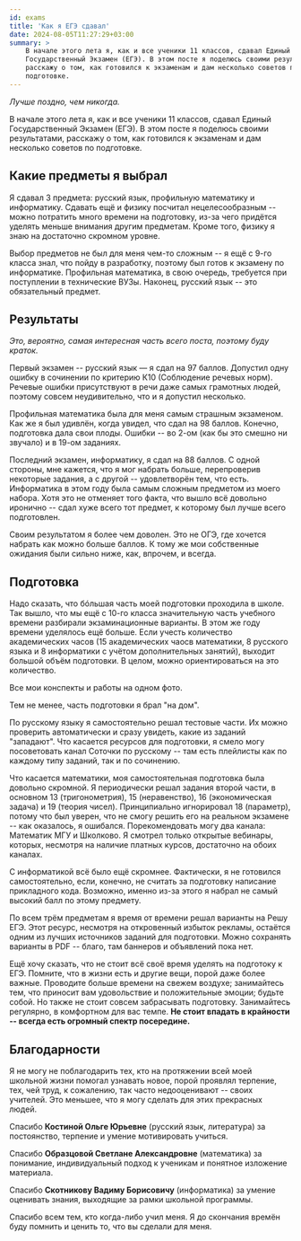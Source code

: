 ```yaml
---
id: exams
title: 'Как я ЕГЭ сдавал'
date: 2024-08-05T11:27:29+03:00
summary: >
    В начале этого лета я, как и все ученики 11 классов, сдавал Единый
    Государственный Экзамен (ЕГЭ). В этом посте я поделюсь своими результатами,
    расскажу о том, как готовился к экзаменам и дам несколько советов по
    подготовке.
---
```



_Лучше поздно, чем никогда._

В начале этого лета я, как и все ученики 11 классов, сдавал Единый Государственный Экзамен (ЕГЭ).
В этом посте я поделюсь своими результатами, расскажу о том, как
готовился к экзаменам и дам несколько советов по подготовке.

## Какие предметы я выбрал

Я сдавал 3 предмета: русский язык, профильную математику и информатику.
Сдавать ещё и физику посчитал нецелесообразным -- можно потратить
много времени на подготовку, из-за чего придётся уделять меньше внимания
другим предметам. Кроме того, физику я знаю на достаточно скромном уровне.

Выбор предметов не был для меня чем-то сложным -- я ещё с 9-го класса знал,
что пойду в разработку, поэтому был готов к экзамену по информатике.
Профильная математика, в свою очередь, требуется при поступлении в технические ВУЗы.
Наконец, русский язык -- это обязательный предмет.

## Результаты

_Это, вероятно, самая интересная часть всего поста, поэтому буду краток._

Первый экзамен -- русский язык &mdash; я сдал на 97 баллов.
Допустил одну ошибку в сочинении по критерию К10 (Соблюдение речевых норм).
Речевые ошибки присутствуют в речи даже самых грамотных людей, поэтому совсем
неудивительно, что и я допустил несколько.

Профильная математика была для меня самым страшным экзаменом. Как же я был удивлён,
когда увидел, что сдал на 98 баллов. Конечно, подготовка дала свои плоды. Ошибки --
во 2-ом (как бы это смешно ни звучало) и в 19-ом заданиях.

Последний экзамен, информатику, я сдал на 88 баллов. С одной стороны, мне кажется, что
я мог набрать больше, перепроверив некоторые задания, а с другой -- удовлетворён
тем, что есть. Информатика в этом году была самым сложным предметом из моего набора.
Хотя это не отменяет того факта, что вышло всё довольно иронично -- сдал хуже всего тот предмет,
к которому был лучше всего подготовлен.

Своим результатом я более чем доволен. Это не ОГЭ, где хочется набрать как
можно больше баллов. К тому же мои собственные ожидания были сильно ниже, как,
впрочем, и всегда.

## Подготовка

Надо сказать, что бóльшая часть моей подготовки проходила в школе.
Так вышло, что мы ещё с 10-го класса значительную часть учебного времени разбирали экзаминационные варианты.
В этом же году времени уделялось ещё больше.
Если учесть количество академических часов
(15 академических чаосв математики, 8 русского языка и 8 информатики с учётом дополнительных занятий),
выходит большой объём подготовки. В целом, можно ориентироваться на это количество.

<Picture src={notebooks} alt="Мои конспекты">
    Все мои конспекты и работы на одном фото.
</Picture>

Тем не менее, часть подготовки я брал "на дом".

По русскому языку я самостоятельно решал тестовые части. Их можно проверить
автоматически и сразу увидеть, какие из заданий "западают". Что касается
ресурсов для подготовки, я смело могу посоветовать канал <ExternalLink
href="https://www.youtube.com/@sotochka">Соточки по русскому</ExternalLink>
-- там есть плейлисты как по каждому типу заданий, так и по сочинению.

Что касается математики, моя самостоятельная подготовка была довольно скромной.
Я периодически решал задания второй части, в основном 13 (тригонометрия), 15
(неравенство), 16 (экономическая задача) и 19 (теория чисел). Принципиально
игнорировал 18 (параметр), потому что был уверен, что не смогу решить его на
реальном экзамене -- как оказалось, я ошибался. Порекомендовать могу два
канала: <ExternalLink href="https://www.youtube.com/@hitman_math">Математик
МГУ</ExternalLink> и <ExternalLink
href="https://www.youtube.com/@shkolkovo">Школково</ExternalLink>. Я смотрел
только открытые вебинары, которых, несмотря на наличие платных курсов,
достаточно на обоих каналах.

С информатикой всё было ещё скромнее. Фактически, я не готовился самостоятельно,
если, конечно, не считать за подготовку написание прикладного кода. Возможно, именно
из-за этого я набрал не самый высокий балл по этому предмету.

По всем трём предметам я время от времени решал варианты на <ExternalLink
href="https://sdamgia.ru/">Решу ЕГЭ</ExternalLink>. Этот ресурс, несмотря на
откровенный избыток рекламы, остаётся одним из лучших источников заданий для
подготовки. Можно сохранять варианты в PDF -- благо, там баннеров и объявлений
пока нет.

Ещё хочу сказать, что не стоит всё своё время уделять на подготоку к ЕГЭ.
Помните, что в жизни есть и другие вещи, порой даже более важные.
Проводите больше времени на свежем воздухе; занимайтесь тем, что приносит
вам удовольствие и положительные эмоции; будьте собой.
Но также не стоит совсем забрасывать подготовку. Занимайтесь регулярно, в комфортном
для вас темпе.
**Не стоит впадать в крайности -- всегда есть огромный спектр посередине.**

## Благодарности

Я не могу не поблагодарить тех, кто на протяжении всей моей школьной жизни
помогал узнавать новое, порой проявлял терпение, тех, чей труд, к сожалению,
так часто недооценивают -- своих учителей. Это меньшее, что я могу сделать
для этих прекрасных людей.

Спасибо **Костиной Ольге Юрьевне** (русский язык, литература)
за постоянство, терпение и умение мотивировать учиться.

Спасибо **Образцовой Светлане Александровне** (математика) за понимание,
индивидуальный подход к ученикам и понятное изложение материала.

Спасибо **Скотникову Вадиму Борисовичу** (информатика) за умение оценивать
знания, выходящие за рамки школьной программы.

Спасибо всем тем, кто когда-либо учил меня. Я до скончания времён буду помнить
и ценить то, что вы сделали для меня.
